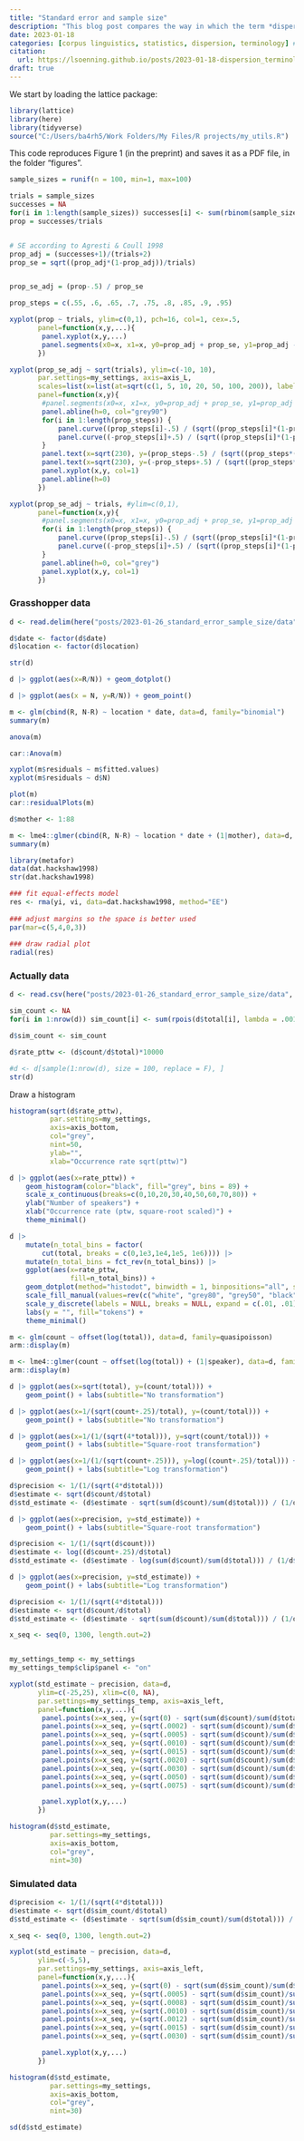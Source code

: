 ```yaml
---
title: "Standard error and sample size"
description: "This blog post compares the way in which the term *dispersion* is used in corpus linguistics and statistics."
date: 2023-01-18
categories: [corpus linguistics, statistics, dispersion, terminology] # self-defined categories
citation: 
  url: https://lsoenning.github.io/posts/2023-01-18-dispersion_terminology/ 
draft: true
---
```


We start by loading the lattice package:

```r
library(lattice)
library(here)
library(tidyverse)
source("C:/Users/ba4rh5/Work Folders/My Files/R projects/my_utils.R")
```

This code reproduces Figure 1 (in the preprint) and saves it as a PDF file, in the folder "figures".

```r
sample_sizes = runif(n = 100, min=1, max=100)

trials = sample_sizes
successes = NA
for(i in 1:length(sample_sizes)) successes[i] <- sum(rbinom(sample_sizes[i], 1, .5))
prop = successes/trials


# SE according to Agresti & Coull 1998
prop_adj = (successes+1)/(trials+2)
prop_se = sqrt((prop_adj*(1-prop_adj))/trials)


prop_se_adj = (prop-.5) / prop_se

prop_steps = c(.55, .6, .65, .7, .75, .8, .85, .9, .95)

```

```r
xyplot(prop ~ trials, ylim=c(0,1), pch=16, col=1, cex=.5,
	   panel=function(x,y,...){
	   	panel.xyplot(x,y,...)
	   	panel.segments(x0=x, x1=x, y0=prop_adj + prop_se, y1=prop_adj - prop_se)
	   })
```

```r
xyplot(prop_se_adj ~ sqrt(trials), ylim=c(-10, 10),
	   par.settings=my_settings, axis=axis_L,
	   scales=list(x=list(at=sqrt(c(1, 5, 10, 20, 50, 100, 200)), labels=c(1, 5, 10, 20, 50, 100, 200))),
	   panel=function(x,y){
	   	#panel.segments(x0=x, x1=x, y0=prop_adj + prop_se, y1=prop_adj - prop_se)
	   	panel.abline(h=0, col="grey90")
	   	for(i in 1:length(prop_steps)) {
	   		panel.curve((prop_steps[i]-.5) / (sqrt((prop_steps[i]*(1-prop_steps[i]))/x^2)), col="grey70")
	   		panel.curve((-prop_steps[i]+.5) / (sqrt((prop_steps[i]*(1-prop_steps[i]))/x^2)), col="grey70")
	   	}
	   	panel.text(x=sqrt(230), y=(prop_steps-.5) / (sqrt((prop_steps*(1-prop_steps))/220)), label=prop_steps, adj=0, cex=.8, col="grey30")
	   	panel.text(x=sqrt(230), y=(-prop_steps+.5) / (sqrt((prop_steps*(1-prop_steps))/220)), label=1-prop_steps, adj=0, cex=.8, col="grey30")
	   	panel.xyplot(x,y, col=1)
	   	panel.abline(h=0)
	   })
```

```r
xyplot(prop_se_adj ~ trials, #ylim=c(0,1),
	   panel=function(x,y){
	   	#panel.segments(x0=x, x1=x, y0=prop_adj + prop_se, y1=prop_adj - prop_se)
	   	for(i in 1:length(prop_steps)) {
	   		panel.curve((prop_steps[i]-.5) / (sqrt((prop_steps[i]*(1-prop_steps[i]))/x)), col="grey")
	   		panel.curve((-prop_steps[i]+.5) / (sqrt((prop_steps[i]*(1-prop_steps[i]))/x)), col="grey")
	   	}
	   	panel.abline(h=0, col="grey")
	   	panel.xyplot(x,y, col=1)
	   })
```

### Grasshopper data

```r
d <- read.delim(here("posts/2023-01-26_standard_error_sample_size/data", "grasshopper_data.txt"))

d$date <- factor(d$date)
d$location <- factor(d$location)

str(d)
```

```r
d |> ggplot(aes(x=R/N)) + geom_dotplot()
```

```r
d |> ggplot(aes(x = N, y=R/N)) + geom_point()
```

```r
m <- glm(cbind(R, N-R) ~ location * date, data=d, family="binomial")
summary(m)
```

```r
anova(m)
```

```r
car::Anova(m)
```

```r
xyplot(m$residuals ~ m$fitted.values)
xyplot(m$residuals ~ d$N)

plot(m)
car::residualPlots(m)
```

```r
d$mother <- 1:88

m <- lme4::glmer(cbind(R, N-R) ~ location * date + (1|mother), data=d, family=binomial)
summary(m)
```

```r
library(metafor)
data(dat.hackshaw1998)
str(dat.hackshaw1998)

### fit equal-effects model
res <- rma(yi, vi, data=dat.hackshaw1998, method="EE")
 
### adjust margins so the space is better used
par(mar=c(5,4,0,3))
 
### draw radial plot
radial(res)


```

### Actually data

```r
d <- read.csv(here("posts/2023-01-26_standard_error_sample_size/data", "actually_data_2014.csv"))

sim_count <- NA
for(i in 1:nrow(d)) sim_count[i] <- sum(rpois(d$total[i], lambda = .001))

d$sim_count <- sim_count

d$rate_pttw <- (d$count/d$total)*10000

#d <- d[sample(1:nrow(d), size = 100, replace = F), ]
str(d)
```

Draw a histogram

```r
histogram(sqrt(d$rate_pttw), 
		  par.settings=my_settings, 
		  axis=axis_bottom,
		  col="grey",
		  nint=50,
		  ylab="", 
		  xlab="Occurrence rate sqrt(pttw)")
```

```r
d |> ggplot(aes(x=rate_pttw)) + 
	geom_histogram(color="black", fill="grey", bins = 89) +
	scale_x_continuous(breaks=c(0,10,20,30,40,50,60,70,80)) +
	ylab("Number of speakers") +
	xlab("Occurrence rate (ptw, square-root scaled)") +
	theme_minimal()
```

```r
d |> 
	mutate(n_total_bins = factor(
		cut(total, breaks = c(0,1e3,1e4,1e5, 1e6)))) |> 
	mutate(n_total_bins = fct_rev(n_total_bins)) |> 
	ggplot(aes(x=rate_pttw, 
			   fill=n_total_bins)) +
	geom_dotplot(method="histodot", binwidth = 1, binpositions="all", stackgroups=TRUE, stackratio=.7) +
	scale_fill_manual(values=rev(c("white", "grey80", "grey50", "black"))) + 
	scale_y_discrete(labels = NULL, breaks = NULL, expand = c(.01, .01)) + 
	labs(y = "", fill="tokens") +
	theme_minimal() 

```

```r
m <- glm(count ~ offset(log(total)), data=d, family=quasipoisson)
arm::display(m)

m <- lme4::glmer(count ~ offset(log(total)) + (1|speaker), data=d, family=poisson)
arm::display(m)

```

```r
d |> ggplot(aes(x=sqrt(total), y=(count/total))) +
	geom_point() + labs(subtitle="No transformation")
```

```r
d |> ggplot(aes(x=1/(sqrt(count+.25)/total), y=(count/total))) +
	geom_point() + labs(subtitle="No transformation")
```

```r
d |> ggplot(aes(x=1/(1/(sqrt(4*total))), y=sqrt(count/total))) +
	geom_point() + labs(subtitle="Square-root transformation")
```

```r
d |> ggplot(aes(x=1/(1/(sqrt(count+.25))), y=log((count+.25)/total))) +
	geom_point() + labs(subtitle="Log transformation")
```

```r
d$precision <- 1/(1/(sqrt(4*d$total)))
d$estimate <- sqrt(d$count/d$total)
d$std_estimate <- (d$estimate - sqrt(sum(d$count)/sum(d$total))) / (1/d$precision)

d |> ggplot(aes(x=precision, y=std_estimate)) +
	geom_point() + labs(subtitle="Square-root transformation")
```

```r
d$precision <- 1/(1/(sqrt(d$count)))
d$estimate <- log((d$count+.25)/d$total)
d$std_estimate <- (d$estimate - log(sum(d$count)/sum(d$total))) / (1/d$precision)

d |> ggplot(aes(x=precision, y=std_estimate)) +
	geom_point() + labs(subtitle="Log transformation")
```

```r
d$precision <- 1/(1/(sqrt(4*d$total)))
d$estimate <- sqrt(d$count/d$total)
d$std_estimate <- (d$estimate - sqrt(sum(d$count)/sum(d$total))) / (1/d$precision)

x_seq <- seq(0, 1300, length.out=2)


my_settings_temp <- my_settings
my_settings_temp$clip$panel <- "on"

xyplot(std_estimate ~ precision, data=d,
	   ylim=c(-25,25), xlim=c(0, NA),
	   par.settings=my_settings_temp, axis=axis_left,
	   panel=function(x,y,...){
	   	panel.points(x=x_seq, y=(sqrt(0) - sqrt(sum(d$count)/sum(d$total)))/(1/(x_seq)), type="l", col="grey")
	   	panel.points(x=x_seq, y=(sqrt(.0002) - sqrt(sum(d$count)/sum(d$total)))/(1/(x_seq)), type="l", col="lightgrey")
	   	panel.points(x=x_seq, y=(sqrt(.0005) - sqrt(sum(d$count)/sum(d$total)))/(1/(x_seq)), type="l", col="lightgrey")
	   	panel.points(x=x_seq, y=(sqrt(.0010) - sqrt(sum(d$count)/sum(d$total)))/(1/(x_seq)), type="l", col="lightgrey")
	   	panel.points(x=x_seq, y=(sqrt(.0015) - sqrt(sum(d$count)/sum(d$total)))/(1/(x_seq)), type="l", col="lightgrey")
	   	panel.points(x=x_seq, y=(sqrt(.0020) - sqrt(sum(d$count)/sum(d$total)))/(1/(x_seq)), type="l", col="lightgrey")
	   	panel.points(x=x_seq, y=(sqrt(.0030) - sqrt(sum(d$count)/sum(d$total)))/(1/(x_seq)), type="l", col="lightgrey")
	   	panel.points(x=x_seq, y=(sqrt(.0050) - sqrt(sum(d$count)/sum(d$total)))/(1/(x_seq)), type="l", col="lightgrey")
	   	panel.points(x=x_seq, y=(sqrt(.0075) - sqrt(sum(d$count)/sum(d$total)))/(1/(x_seq)), type="l", col="lightgrey")

	   	panel.xyplot(x,y,...)
	   })
```

```r
histogram(d$std_estimate, 
		  par.settings=my_settings, 
		  axis=axis_bottom,
		  col="grey",
		  nint=30)
```

### Simulated data

```r
d$precision <- 1/(1/(sqrt(4*d$total)))
d$estimate <- sqrt(d$sim_count/d$total)
d$std_estimate <- (d$estimate - sqrt(sum(d$sim_count)/sum(d$total))) / (1/d$precision)

x_seq <- seq(0, 1300, length.out=2)

xyplot(std_estimate ~ precision, data=d,
	   ylim=c(-5,5),
	   par.settings=my_settings, axis=axis_left,
	   panel=function(x,y,...){
	   	panel.points(x=x_seq, y=(sqrt(0) - sqrt(sum(d$sim_count)/sum(d$total)))/(1/(x_seq)), type="l", col="grey")
	   	panel.points(x=x_seq, y=(sqrt(.0005) - sqrt(sum(d$sim_count)/sum(d$total)))/(1/(x_seq)), type="l", col="grey")
	   	panel.points(x=x_seq, y=(sqrt(.0008) - sqrt(sum(d$sim_count)/sum(d$total)))/(1/(x_seq)), type="l", col="grey")
	   	panel.points(x=x_seq, y=(sqrt(.0010) - sqrt(sum(d$sim_count)/sum(d$total)))/(1/(x_seq)), type="l", col="grey")
	   	panel.points(x=x_seq, y=(sqrt(.0012) - sqrt(sum(d$sim_count)/sum(d$total)))/(1/(x_seq)), type="l", col="grey")
	   	panel.points(x=x_seq, y=(sqrt(.0015) - sqrt(sum(d$sim_count)/sum(d$total)))/(1/(x_seq)), type="l", col="grey")
	   	panel.points(x=x_seq, y=(sqrt(.0030) - sqrt(sum(d$sim_count)/sum(d$total)))/(1/(x_seq)), type="l", col="grey")

	   	panel.xyplot(x,y,...)
	   })
```

```r
histogram(d$std_estimate, 
		  par.settings=my_settings, 
		  axis=axis_bottom,
		  col="grey",
		  nint=30)
```

```r
sd(d$std_estimate)
```
